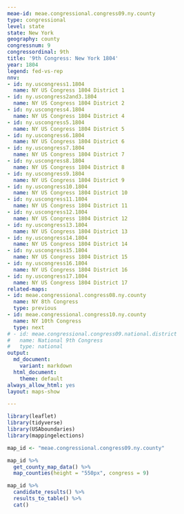 ```yaml
---
meae-id: meae.congressional.congress09.ny.county
type: congressional
level: state
state: New York
geography: county
congressnum: 9
congressordinal: 9th
title: '9th Congress: New York 1804'
year: 1804
legend: fed-vs-rep
nnv:
- id: ny.uscongress1.1804
  name: NY US Congress 1804 District 1
- id: ny.uscongress2and3.1804
  name: NY US Congress 1804 District 2
- id: ny.uscongress4.1804
  name: NY US Congress 1804 District 4
- id: ny.uscongress5.1804
  name: NY US Congress 1804 District 5
- id: ny.uscongress6.1804
  name: NY US Congress 1804 District 6
- id: ny.uscongress7.1804
  name: NY US Congress 1804 District 7
- id: ny.uscongress8.1804
  name: NY US Congress 1804 District 8
- id: ny.uscongress9.1804
  name: NY US Congress 1804 District 9
- id: ny.uscongress10.1804
  name: NY US Congress 1804 District 10
- id: ny.uscongress11.1804
  name: NY US Congress 1804 District 11
- id: ny.uscongress12.1804
  name: NY US Congress 1804 District 12
- id: ny.uscongress13.1804
  name: NY US Congress 1804 District 13
- id: ny.uscongress14.1804
  name: NY US Congress 1804 District 14
- id: ny.uscongress15.1804
  name: NY US Congress 1804 District 15
- id: ny.uscongress16.1804
  name: NY US Congress 1804 District 16
- id: ny.uscongress17.1804
  name: NY US Congress 1804 District 17
related-maps:
- id: meae.congressional.congress08.ny.county
  name: NY 8th Congress
  type: previous
- id: meae.congressional.congress10.ny.county
  name: NY 10th Congress
  type: next
# - id: meae.congressional.congress09.national.district
#   name: National 9th Congress
#   type: national
output:
  md_document:
    variant: markdown
  html_document:
    theme: default
always_allow_html: yes
layout: maps-show

---
```


```r
library(leaflet)
library(tidyverse)
library(USAboundaries)
library(mappingelections)

map_id <- "meae.congressional.congress09.ny.county"
```

<div class="map">

```r
map_id %>%
  get_county_map_data() %>%
  map_counties(height = "550px", congress = 9)
```

</div>

<div class="results-table">

```r
map_id %>%
  candidate_results() %>%
  results_to_table() %>%
  cat()
```

</div>
